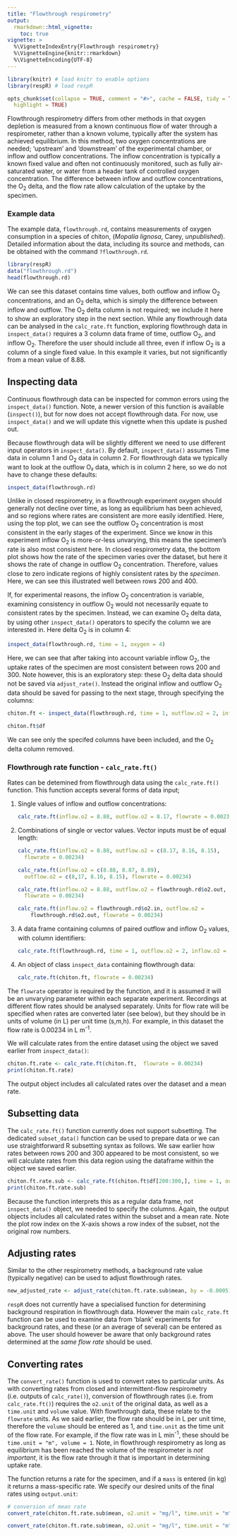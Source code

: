 ```yaml
---
title: "Flowthrough respirometry"
output: 
  rmarkdown::html_vignette:
    toc: true
vignette: >
  %\VignetteIndexEntry{Flowthrough respirometry}
  %\VignetteEngine{knitr::rmarkdown}
  %\VignetteEncoding{UTF-8}
---
```


```r
library(knitr) # load knitr to enable options
library(respR) # load respR

opts_chunk$set(collapse = TRUE, comment = "#>", cache = FALSE, tidy = TRUE, 
  highlight = TRUE)
```

Flowthrough respirometry differs from other methods in that oxygen depletion is measured from a known continuous flow of water through a respirometer, rather than a known volume, typically after the system has achieved equilibrium. 
In this method, two oxygen concentrations are needed; 'upstream' and 'downstream' of the experimental chamber, or inflow and outflow concentrations. 
The inflow concentration is typically a known fixed value and often not continuously monitored, such as fully air-saturated water, or water from a header tank of controlled oxygen concentration.
The difference between inflow and outflow concentrations, the O~2~ delta, and the flow rate allow calculation of the uptake by the specimen.

### Example data

The example data, `flowthrough.rd`, contains measurements of oxygen consumption in a species of chiton, (*Mopalia lignosa*, Carey, *unpublished*).  Detailed information about the data, including its source and methods, can be obtained with the command `?flowthrough.rd`. 

```r
library(respR)
data("flowthrough.rd")
head(flowthrough.rd)
```

We can see this dataset contains time values, both outflow and inflow O~2~ concentrations, and an O~2~ delta, which is simply the difference between inflow and outflow. 
The O~2~ delta column is not required; we include it here to show an exploratory step in the next section. While any flowthrough data can be analysed in the `calc_rate.ft` function, exploring flowthrough data in `inspect_data()` requires a 3 column data frame of time, outflow O~2~, and inflow O~2~.
Therefore the user should include all three, even if inflow O~2~ is a column of a single fixed value. In this example it varies, but not significantly from a mean value of 8.88. 

## Inspecting data
Continuous flowthrough data can be inspected for common errors using the `inspect_data()` function. Note, a newer version of this function is available (`inspect()`), but for now does not accept flowthrough data. For now, use `inspect_data()` and we will update this vignette when this update is pushed out. 

Because flowthrough data will be slightly different we need to use different input operators in `inspect_data()`. By default, `inspect_data()` assumes Time data in column 1 and O~2~ data in column 2. For flowthrough data we typically want to look at the outflow O₂ data, which is in column 2 here, so we do not have to change these defaults:

```r
inspect_data(flowthrough.rd)
```

Unlike in  closed respirometry, in a flowthrough experiment oxygen should generally not decline over time, as long as equilibrium has been achieved, and so regions where rates are consistent are more easily identified. 
Here, using the top plot, we can see the outflow O~2~ concentration is most consistent in the early stages of the experiment. 
Since we know in this experiment inflow O~2~ is more-or-less unvarying, this means the specimen's rate is also most consistent here. 
In closed respirometry data, the bottom plot shows how the rate of the specimen varies over the dataset, but here it shows the rate of change in outflow O~2~ concentration.
Therefore, values close to zero indicate regions of highly consistent rates by the *specimen*. Here, we can see this illustrated well between rows 200 and 400.

If, for experimental reasons, the inflow O~2~ concentration is variable, examining consistency in outflow O~2~ would not necessarily equate to consistent rates by the specimen. 
Instead, we can examine O~2~ delta data, by using other `inspect_data()` operators to specify the column we are interested in. Here delta O~2~ is in column 4:

```r
inspect_data(flowthrough.rd, time = 1, oxygen = 4)

```

Here, we can see that after taking into account variable inflow O~2~, the uptake rates of the specimen are most consistent between rows 200 and 300.
Note however, this is an exploratory step: these O~2~ delta data should not be saved via `adjust_rate()`.
Instead the original inflow and outflow O~2~ data should be saved for passing to the next stage, through specifying the columns:

```r
chiton.ft <- inspect_data(flowthrough.rd, time = 1, outflow.o2 = 2, inflow.o2 = 3)
```

```r
chiton.ft$df
```

We can see only the specifed columns have been included, and the O~2~ delta column removed. 

### Flowthrough rate function - `calc_rate.ft()`
Rates can be detemined from flowthrough data using the `calc_rate.ft()` function. This function accepts several forms of data input; 

1. Single values of inflow and outflow concentrations:

    ```r
    calc_rate.ft(inflow.o2 = 8.88, outflow.o2 = 8.17, flowrate = 0.00234)
    ```

2. Combinations of single or vector values. Vector inputs must be of equal length:

    ```r
    calc_rate.ft(inflow.o2 = 8.88, outflow.o2 = c(8.17, 8.16, 8.15), 
      flowrate = 0.00234)
    
    calc_rate.ft(inflow.o2 = c(8.88, 8.87, 8.89), 
      outflow.o2 = c(8,17, 8.16, 8.15), flowrate = 0.00234)  
    
    calc_rate.ft(inflow.o2 = 8.88, outflow.o2 = flowthrough.rd$o2.out, 
      flowrate = 0.00234)
    
    calc_rate.ft(inflow.o2 = flowthrough.rd$o2.in, outflow.o2 = 
        flowthrough.rd$o2.out, flowrate = 0.00234)
    ```

4. A data frame containing columns of paired outflow and inflow O~2~ values, with column identifiers:

    ```r
    calc_rate.ft(flowthrough.rd, time = 1, outflow.o2 = 2, inflow.o2 = 3, flowrate = 0.00234)
    ```

5. An object of class `inspect_data` containing flowthrough data:

    ```r
    calc_rate.ft(chiton.ft, flowrate = 0.00234)
    ```  
    

The `flowrate` operator is required by the function, and it is assumed it will be an unvarying parameter within each separate experiment. 
Recordings at different flow rates should be analysed separately. 
Units for flow rate will be specified when rates are converted later (see below), but they should be in units of volume (in L) per unit time (s,m,h). For example, in this dataset the flow rate is 0.00234 in L m^-1^.

We will calculate rates from the entire dataset using the object we saved earlier from `inspect_data()`: 

```r
chiton.ft.rate <- calc_rate.ft(chiton.ft,  flowrate = 0.00234)
print(chiton.ft.rate)
```

The output object includes all calculated rates over the dataset and a mean rate. 



## Subsetting data

The `calc_rate.ft()` function currently does not support subsetting.
The dedicated `subset_data()` function can be used to prepare data or we can use straightforward R subsetting syntax as follows. 
We saw earlier how rates between rows 200 and 300 appeared to be most consistent, so we will calculate rates from this data region using the dataframe within the object we saved earlier. 

```r
chiton.ft.rate.sub <- calc_rate.ft(chiton.ft$df[200:300,], time = 1, outflow.o2 = 3, inflow.o2 = 2, flowrate = 0.00234)
print(chiton.ft.rate.sub)
```
Because the function interprets this as a regular data frame, not `inspect_data()` object, we needed to specify the columns. 
Again, the output objects includes all calculated rates within the subset and a mean rate.
Note the plot row index on the X-axis shows a row index of the subset, not the original row numbers. 

## Adjusting rates

Similar to the other respirometry methods, a background rate value (typically negative) can be used to adjust flowthrough rates. 
``` r
new_adjusted_rate <- adjust_rate(chiton.ft.rate.sub$mean, by = -0.0005)
```
`respR` does not currently have a specialised function for determining background respiration in flowthrough data.
However the main `calc_rate.ft` function can be used to examine data from 'blank' experiments for background rates, and these (or an average of several) can be entered as above.
The user should however be aware that only background rates determined at the *same flow rate* should be used.

## Converting rates

The `convert_rate()` function is used to convert rates to particular units. As with converting rates from closed and intermittent-flow respirometry (i.e. outputs of `calc_rate()`), conversion of flowthrough rates (i.e. from `calc_rate.ft()`) requires the `o2.unit` of the original data, as well as a `time.unit` and `volume` value. 
With flowthrough data, these relate to the `flowrate` units. As we said earlier, the flow rate should be in L per unit time, therefore the `volume` should be entered as 1, and `time.unit` as the time unit of the flow rate. 
For example, if the flow rate was in L min^-1^, these should be `time.unit = "m", volume = 1`. Note, in flowthrough respirometry as long as equilibrium has been reached the volume of the respirometer is *not important*, it is the flow rate through it that is important in determining uptake rate.

The function returns a rate for the specimen, and if a `mass` is entered (in kg) it returns a mass-specific rate. We specify our desired units of the final rates using `output.unit`:

```r
# conversion of mean rate
convert_rate(chiton.ft.rate.sub$mean, o2.unit = "mg/l", time.unit = "m", output.unit = "mg/h", volume = 1)

convert_rate(chiton.ft.rate.sub$mean, o2.unit = "mg/l", time.unit = "m", output.unit = "mg/h/g", volume = 1, mass = 0.000070)
```

